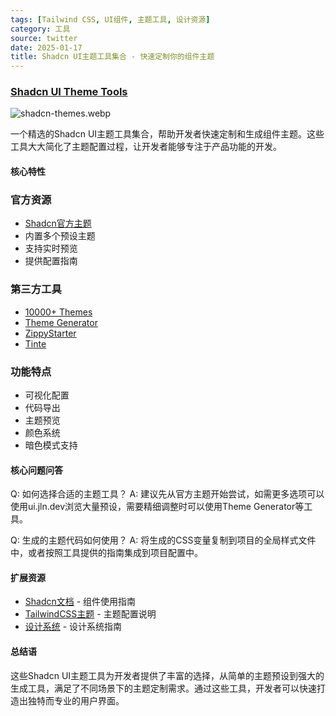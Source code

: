 ```yaml
---
tags: [Tailwind CSS, UI组件, 主题工具, 设计资源]
category: 工具
source: twitter
date: 2025-01-17
title: Shadcn UI主题工具集合 - 快速定制你的组件主题
---
```


### [Shadcn UI Theme Tools](https://twitter-thread.com/t/1879790297363951828)

![shadcn-themes.webp](https://img.mengpeng.tech/i/2025/01/17/6789e4f41b500.webp)

一个精选的Shadcn UI主题工具集合，帮助开发者快速定制和生成组件主题。这些工具大大简化了主题配置过程，让开发者能够专注于产品功能的开发。

#### 核心特性

### 官方资源
- [Shadcn官方主题](https://ui.shadcn.com/themes)
- 内置多个预设主题
- 支持实时预览
- 提供配置指南

### 第三方工具
- [10000+ Themes](https://ui.jln.dev)
- [Theme Generator](https://gradient.page/tools/shadcn-ui-theme-generator)
- [ZippyStarter](https://zippystarter.com/tools/shadcn-ui-theme-generator)
- [Tinte](https://tinte.railly.dev/shadcn)

### 功能特点
- 可视化配置
- 代码导出
- 主题预览
- 颜色系统
- 暗色模式支持

#### 核心问题问答

Q: 如何选择合适的主题工具？
A: 建议先从官方主题开始尝试，如需更多选项可以使用ui.jln.dev浏览大量预设，需要精细调整时可以使用Theme Generator等工具。

Q: 生成的主题代码如何使用？
A: 将生成的CSS变量复制到项目的全局样式文件中，或者按照工具提供的指南集成到项目配置中。

#### 扩展资源

- [Shadcn文档](https://ui.shadcn.com/docs) - 组件使用指南
- [TailwindCSS主题](https://tailwindcss.com/docs/theme) - 主题配置说明
- [设计系统](https://www.shadcn.com/blog/design-systems) - 设计系统指南

#### 总结语

这些Shadcn UI主题工具为开发者提供了丰富的选择，从简单的主题预设到强大的生成工具，满足了不同场景下的主题定制需求。通过这些工具，开发者可以快速打造出独特而专业的用户界面。 